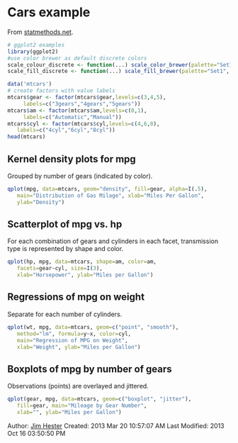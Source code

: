 <!--
%\VignetteEngine{knitr::knitr}
%\VignetteIndexEntry{Cars example}
%\VignetteDepends{ggplot2}
-->
# Cars example #
From [statmethods.net](http://www.statmethods.net/advgraphs/ggplot2.html).

```r
# ggplot2 examples
library(ggplot2)
#use color brewer as default discrete colors
scale_colour_discrete <- function(...) scale_color_brewer(palette="Set1", ...)
scale_fill_discrete <- function(...) scale_fill_brewer(palette="Set1", ...)

data('mtcars')
# create factors with value labels
mtcars$gear <- factor(mtcars$gear,levels=c(3,4,5),
     labels=c("3gears","4gears","5gears"))
mtcars$am <- factor(mtcars$am,levels=c(0,1),
     labels=c("Automatic","Manual"))
mtcars$cyl <- factor(mtcars$cyl,levels=c(4,6,8),
   labels=c("4cyl","6cyl","8cyl"))
head(mtcars)
```
##  Kernel density plots for mpg ##
Grouped by number of gears (indicated by color).
```r
qplot(mpg, data=mtcars, geom="density", fill=gear, alpha=I(.5),
   main="Distribution of Gas Milage", xlab="Miles Per Gallon",
   ylab="Density")
```
## Scatterplot of mpg vs. hp ##
For each combination of gears and cylinders in each facet, transmission type is represented by shape and color.
```r
qplot(hp, mpg, data=mtcars, shape=am, color=am,
   facets=gear~cyl, size=I(3),
   xlab="Horsepower", ylab="Miles per Gallon")
```

## Regressions of mpg on weight ##
Separate for each number of cylinders.
```r
qplot(wt, mpg, data=mtcars, geom=c("point", "smooth"),
   method="lm", formula=y~x, color=cyl,
   main="Regression of MPG on Weight",
   xlab="Weight", ylab="Miles per Gallon")
```

## Boxplots of mpg by number of gears ##
Observations (points) are overlayed and jittered.
```r
qplot(gear, mpg, data=mtcars, geom=c("boxplot", "jitter"),
   fill=gear, main="Mileage by Gear Number",
   xlab="", ylab="Miles per Gallon")
```

Author: [Jim Hester](http://jimhester.com)
Created: 2013 Mar 20 10:57:07 AM
Last Modified: 2013 Oct 16 03:50:50 PM
